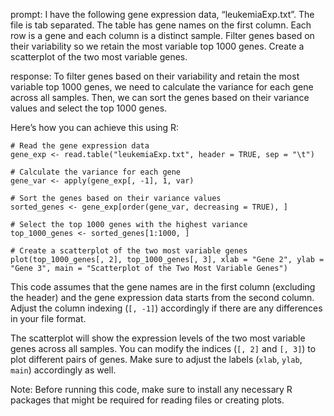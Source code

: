 prompt:
I have the following gene expression data, "leukemiaExp.txt". The file is tab separated. The table has gene names on the first column. Each row is a gene and each column is a distinct sample. Filter genes based on their variability so we retain the most variable top 1000 genes. Create a scatterplot of the two most variable genes.

response:
To filter genes based on their variability and retain the most variable top 1000 genes, we need to calculate the variance for each gene across all samples. Then, we can sort the genes based on their variance values and select the top 1000 genes.

Here's how you can achieve this using R:

```
# Read the gene expression data
gene_exp <- read.table("leukemiaExp.txt", header = TRUE, sep = "\t")

# Calculate the variance for each gene
gene_var <- apply(gene_exp[, -1], 1, var)

# Sort the genes based on their variance values
sorted_genes <- gene_exp[order(gene_var, decreasing = TRUE), ]

# Select the top 1000 genes with the highest variance
top_1000_genes <- sorted_genes[1:1000, ]

# Create a scatterplot of the two most variable genes
plot(top_1000_genes[, 2], top_1000_genes[, 3], xlab = "Gene 2", ylab = "Gene 3", main = "Scatterplot of the Two Most Variable Genes")
```

This code assumes that the gene names are in the first column (excluding the header) and the gene expression data starts from the second column. Adjust the column indexing (`[, -1]`) accordingly if there are any differences in your file format.

The scatterplot will show the expression levels of the two most variable genes across all samples. You can modify the indices (`[, 2]` and `[, 3]`) to plot different pairs of genes. Make sure to adjust the labels (`xlab`, `ylab`, `main`) accordingly as well.

Note: Before running this code, make sure to install any necessary R packages that might be required for reading files or creating plots.
